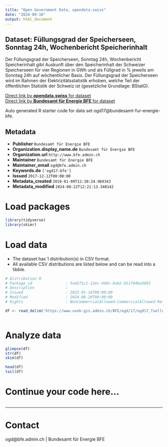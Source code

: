 ```yaml
---
title: "Open Government Data, opendata.swiss"
date: "2024-09-10"
output: html_document
---
```


## Dataset: Füllungsgrad der Speicherseen, Sonntag 24h, Wochenbericht Speicherinhalt

Der Füllungsgrad der Speicherseen, Sonntag 24h, Wochenbericht Speicherinhalt gibt Auskunft über den Speicherinhalt der Schweizer Speicherseen für vier Regionen in GWh und als Füllgrad in % jeweils am Sonntag 24h auf wöchentlicher Basis. Der Füllungsgrad der Speicherseen wird im Rahmen der Elektrizitätsstatistik erhoben, welche Teil der öffentlichen Statistik der Schweiz ist (gesetzliche Grundlage: BStatG).

[Direct link by **opendata.swiss** for dataset](https://opendata.swiss/de/dataset/fullungsgrad-der-speicherseen-sonntag-24h-wochenbericht-speicherinhalt)<br>
[Direct link by **Bundesamt für Energie BFE** for dataset](https://www.bfe.admin.ch/ogd17)

Auto generated R starter code for data set ogd17@bundesamt-fur-energie-bfe.

## Metadata

- **Publisher** `Bundesamt für Energie BFE`
- **Organization.display_name.de** `Bundesamt für Energie BFE`
- **Organization.url** `http://www.bfe.admin.ch`
- **Maintainer** `Bundesamt für Energie BFE`
- **Maintainer_email** `ogd@bfe.admin.ch`
- **Keywords.de** `['ogd17-bfe']`
- **Issued** `2017-12-12T00:00:00`
- **Metadata_created** `2018-01-09T12:38:24.969343`
- **Metadata_modified** `2024-08-22T12:21:13.340142`


# Load packages

```r

library(tidyverse)
library(skimr)

```

# Load data

-   The dataset has 1 distribution(s) in CSV format.
-   All available CSV distributions are listed below and can be read into a tibble.

```r

# Distribution 0
# Package_id               : 5ad2f1c1-12ec-440c-8ab2-b51f44ba3883
# Description              : 
# Issued                   : 2022-01-18T00:00:00
# Modified                 : 2024-08-20T00:00:00
# Rights                   : NonCommercialAllowed-CommercialAllowed-ReferenceRequired

df <- read_delim('https://www.uvek-gis.admin.ch/BFE/ogd/17/ogd17_fuellungsgrad_speicherseen.csv')



```

# Analyze data

```r

glimpse(df)
str(df)
skim(df)

head(df)
tail(df)

```

# Continue your code here...

```r

```

------------------------------------------------------------------------

# Contact

ogd@bfe.admin.ch | Bundesamt für Energie BFE
